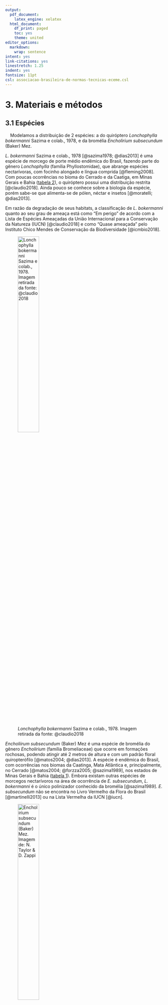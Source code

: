 ```yaml
---
output:
  pdf_document:
    latex_engine: xelatex
  html_document:
    df_print: paged
    toc: yes
    theme: united
editor_options:
  markdown:
    wrap: sentence
intent: yes
link-citations: yes
linestretch: 1.25
indent: yes
fontsize: 11pt
csl: associacao-brasileira-de-normas-tecnicas-eceme.csl
---
```


\clearpage

# 3. Materiais e métodos

## 3.1 Espécies 

|     Modelamos a distribuição de 2 espécies: a do quiróptero *Lonchophylla bokermanni* Sazima e colab., 1978, e da bromélia *Encholirium subsecundum* (Baker) Mez.

*L. bokermanni* Sazima e colab., 1978 [@sazima1978; @dias2013] é uma espécie de morcego de porte médio endêmica do Brasil, fazendo parte do gênero *Lonchophylla* (família Phyllostomidae), que abrange espécies nectarívoras, com focinho alongado e língua comprida [@fleming2008]. Com poucas ocorrências no bioma do Cerrado e da Caatiga, em Minas Gerais e Bahia ([tabela 2](#apêndice)), o quiróptero possui uma distribuição restrita [@claudio2018].
Ainda pouco se conhece sobre a biologia da espécie, porém sabe-se que alimenta-se de pólen, néctar e insetos [@moratelli; @dias2013].


Em razão da degradação de seus habitats, a classificação de *L. bokermanni* quanto ao seu grau de ameaça está como "Em perigo" de acordo com a Lista de Espécies Ameaçadas da União Internacional para a Conservação da Natureza (IUCN) [@claudio2018] e como "Quase ameaçada" pelo Instituto Chico Mendes de Conservação da Biodiversidade [@icmbio2018].


![*Lonchophylla bokermanni* Sazima e colab., 1978. Imagem retirada da fonte: @claudio2018](bokermanni.png){width="40%"}

*Encholiirum subsecundum* (Baker) Mez é uma espécie de bromélia do gênero 
*Encholirium* (família Bromeliaceae) que ocorre em formações rochosas, podendo atingir até 2 metros de altura e com um padrão floral quiropterófilo [@matos2004; @dias2013]. A espécie é endêmica do Brasil, com ocorrências nos biomas da Caatinga, Mata Atlântica e, principalmente, no Cerrado [@matos2004; @forzza2005; @sazima1989], nos estados de Minas Gerais e Bahia ([tabela 1](#apêndice)). Embora existam outras espécies de morcegos nectarívoros na área de ocorrência de *E. subsecundum*, *L. bokermanni* é o único polinizador conhecido da bromélia [@sazima1989]. *E. subsecundum* não se encontra no Livro Vermelho da Flora do Brasil [@martinelli2013] ou na Lista Vermelha da IUCN [@iucn].

![*Encholirium subsecundum* (Baker) Mez. Imagem de: N. Taylor & D. Zappi](encholirium.jpg){width="40%"}


## 3.2 Ocorrências

|     Para o processo de Modelagem de Distribuição são necessários registros georreferenciados das espécies. Assim, foram coletados os registros de ocorrências de *Encholirium subsecundum* e *Lonchophylla bokermanni* em 3 bancos de registros onlines: Specielink, GBIF e SiBBr, que reunem registros de coleções de espécies. Também foram utilizados registros de artigos que fizeram coletas de espécies. 

Foram reunidos 24 registros ao todo da espécie *L. bokermanni*, com o único filtro prévio de possuírem coordenadas georreferenciadas. Em seguida, os registros com coordenadas geográficas duplicadas foram retirados da base de dados, sobrando apenas uma ocorrência entre as duplicadas. Então, foi criado um *buffer* com raio de 5 km ao redor de cada registro e selecionamos apenas uma ocorrência dentro de cada *buffer*, a fim de diminuir o viés amostral na seleção de ocorrências pelo modelo [@hijmans2001]. Por fim, sobraram 8 registros, os quais foram utilizados para as modelagens ([tabela 2](#apêndice)).


O mesmo método de limpeza e tratamento dos registros de ocorrência foi utilizados com os dados de *E. subsecundum*, inicialmente com 82 registros e após a retirada de registros duplicados e seleção de um registro por *buffer*, restaram 37 ocorrências de localidades da espécie ([tabela 1](#apêndice)), que foram utilizados nas modelagens.


Todas as ocorrências restantes tiveram a descrição de município e localidades confrontados com os pontos de georreferenciamento (latitude e longitude), com o objetivo de verificar se estavam de acordo. Nenhum registro restante possuiu descrição de localidade que não estivesse de acordo com a posição geográfica descrita. 


```r


knitr::include_graphics(c("../Graficos/Figure_1.png", "../Graficos/Figure_2.png"))

```


## 3.3 Dados ambientais

|     Para produzir os modelos de distribuição potencial das espécies utilizamos camadas ambientais obtidas do projeto WorldClim [@worldclim], com resolução espacial de 2.5 arc-minutos (aproximadamente 4.5 km no equador) e representando o clima atual, correspondendo à média das observações de 1970 a 2000. As 19 variáveis bioclimáticas ([tabela 3](#apêndice)) derivam de dados de temperatura e precipitação, repesentando tendências anuais, condições extremas e sazionalidade [@IPCC; @worldclim].


Para as predições de distribuições futuras, utilizamos camadas projetadas do clima global para o ano de 2050 (média de 2041 a 2060) de acordo com o Quinto Relatório de Avaliação (AR5) do Painel Intergovernamental sobre Mudanças Climáticas [@IPCC], obtidas também através do projeto WorldClim [@worldclim]. São camadas de 19 biovariáveis ([tabela 3](#apêndice)) projetadas para o futuro, com resolução de 2.5 arc-minutos e usando o modelo de circulação CNRM-CM5, do laboratório francês *Centre National de Recherches Meteorologiques*, representando dois cenários distintos de emissão de gases do efeito estufa conforme o *Representative Concentration Pathways* (RCPs), o de RCP 4.5 (cenário no qual as emissões de $CO_2$ começam a diminuir a partir de 2045) e de RCP 8.5 (as emissões de gases continuam a crescer ao longo do século 21) [@Vuuren2011].


Diversos autores apontaram problemas de multicolinearidade de variáveis climáticas em modelagens de distribuição [@braunisch2013; @cardenas2014], o que afeta diretamente os resultados e a capacidade dos algoritmos em gerar modelos confiáveis. A fim de avaliar a gravidade da colinearidade entre os pontos de ocorrências das duas espécies e o conjunto de biovariáveis do clima atual, medimos o Fator de Inflação da Variância (VIF) das camadas ambientais. Para os dados de ocorrência da planta *E. subsecundum*, o teste resultou em 12 (de 19) variáveis bioclimáticas com problemas de colinearidade ([tabela 4](#apêndice)). Enquanto que para o morcego *L. bokermanni*, 17 variáveis apresentaram alto grau de colinearidade ([tabela 5](#apêndice)). Valores de VIF maiores que o limiar 10 já indicam problema de colinearidade.


```r

knitr::include_graphics(c("../Dados/Resultados_VIF/E_subsecundum/Corr_plot_19_biovars.png","../Dados/Resultados_VIF/L_bokermanni/Corr_plot_19_biovars.png"))

```

## 3.4 Modelo de Distribuição Potencial

|     Para o processo de modelagem foi utilizado o pacote SDM (*Species Distribution Modelling*) [@sdm], (versão 1.0-89), da linguagem de programação R [@r], versão 4.1.1, por apresentar uma série de funções importantes que automatizam o processo de modelagem, além de conter diversos algoritmos de modelagem.


Nós usamos o algoritimo correlativo de modelagem de distribuição Maxent (*Maximum Entropy*) [@maxent], versão 3.4.4, disponível no pacote SDM. Maxent é um *software*, de uso livre, para a modelagem da distribuição potencial de espécies a partir da técnica de *machine learning* conhecida como *maximum entropy modeling*. 


Maxent recebe como *input* as ocorrências georreferenciadas da espécie e o conjunto de camadas ambientais (variáveis preditoras) determinado pelo usuário e dividido em células ao longo de uma região estabelecida [@merow2013]. Diante disso, o algoritmo amostra uma quantidade de localizações de *background* das camadas ambientais, que são confrontadas com as localizações geográficas da espécie, gerando como *output* um modelo que traduz a probabilidade de distribuição da espécie para cada célula, dada a aptidão às condições ambientais preditas para a espécie. Maxent procura, assim, a distribuição mais espalhada (de entropia máxima) para a espécie na região de estudo.


O algoritmo foi escolhido devido a sua performance superior a outros quando utilizado quantidades pequenas de dados de ocorrência das espécies [@hijmans2008; @hernandez2006], crucial para nós devido a quantidade pequena de ocorrências da espécie de morcego *L. bokermanni*. Além disso, Maxent requer apenas ocorrências de presença das espécies, excluindo a necessidade de registros de ausência e facilitando o trabalho com espécies que possuem baixa quantidade de registros ou não possuam registros de ausência.


Como parâmetros de modelagem para o Maxent, utilizamos regularização igual a 1 e prevalência de 50%, ambos valores padrão. O parâmetro de extrapolação e *clamping* foram permitidos, para gerar predições além da distribuição presente das espécies. Para cada espécie foram geradas 50 replicações, metade usando o método de validação por *bootstrap* e a outra metade por subamostragem. 70% dos registros de ocorrência foram separados e utilizados para treino e 30% para o teste dos modelos. 10 mil pontos de *background* foram gerados aleatoriamente ao longo de cada camada ambiental, os quais foram usados para a modelagem como amostras das variáveis ambientais. Foram utilizados parâmetros padrão do algoritmo devido à falta de informação sobre o habitat e capacidade de dispersão das espécies modeladas. Para gerar um modelo consenso dentre as 50 replicações, usamos a média ponderada da área de distribuição das replicações.


Fizemos uma modelagem prévia para cada espécie com os parâmetros mencionados e todas as variáveis ambientais. A partir de então, as quatro camadas ambientais com maior importância para os modelos ([gráficos 6 e 7](#apêndice)), de acordo com o AUC, foram selecionadas e separadas. A variável com maior valor VIF e menor importância dentre as quatros selecionadas foi retirada e as três camadas restantes foram utilizadas em uma nova modelagem final que gerou as projeções dos modelos analisados, usando os parâmetros apresentados no parágrafo anterior.


A fim de avaliar a performance dos modelos criados pelo Maxent, foi empregado o AUC (*Area Under the Curve*) parcial da curva ROC (*Receiver Operating Characteristic Curve*) [@maxent], obtido ao plotar valores de sensitividade no eixo y e 1-especificidade no eixo x e com valores variando de 0 (modelo com 100% de taxa de erro) até 1 (modelo totalmente em acordo com a distribuição observada). O AUC é uma medida estatística independente da escolha do limiar (*threshold*) e tornou-se muito popular para estimar a performance de modelos de distribuição. O valor de limiar para os modelos de cada espécie foi obtido a partir da maximização da especificidade mais a sensitividade [@liu2013], o qual é independente da quantidade de pseudo-ausências e pode ser vantajoso ao se utilizar pequenas quantidade de dados. Com o limiar é possível converter os mapas de adequabilidade das espécies para mapas binários (presença-ausência).


O modelo de cada espécie foi então projetado para os cenários futuros, de RCP 4.5 e 8.5, e para o presente, gerando como saída 6 mapas de distribuição potencial: 3 da planta e 3 do morcego. Foram então elaborados 5 mapas finais para cada espécie: 3 que mostram as distribuições nos cenários (presente, RCP 4.5 e RCP 8.5) e 2 com as alterações nas distribuições com respeito ao presente. Criamos também 3 mapas com as sobreposições entre as distribuições das espécies nos três cenários.



## 3.5 Estimativa da sobreposição e *mismatch* espacial 

|     Seguindo o método apresentado por @gorostiague2018, para o cálculo dos potenciais impactos das mudanças climáticas na distribuição espacial das espécies utilizamos uma variável da alteração na distribuição nos cenários futuros em relação à distribuição potencial no presente. Também estimamos a distribuição compartilhada (sobreposta) entre a planta e o morcego e então calculamos a diferença entre essa área nos cenários futuros com respeito ao presente. A distribuição compartilhada representa a área de encontro entre o morcego polinizador e a planta (*spatially matched range*), assumindo que o morcego é efetivo e que sua presença já garante a polinização da planta. 


A taxa de correspondência espacial (*spatial match*) foi calculada como a diferença entre a distribuição potencial de cada espécie e a distribuição não compartilhada. O índice de *mismatch* é a taxa de correspondência espacial subtraída de 100. Valores de *mismatch* abaixo de 20% foram considerados baixos, isto é, menos de 20% da distribuição de uma espécie não está sobreposta com a distribuição da outra [@gorostiague2018].


## 3.6 Etapas do projeto

|     O projeto segue as etapas para Modelagem de Distribuição de Espécie propostas por @pinaya2013, organizada em 5 etapas: 1. Construção da hipótese científica; 2. Pré-análise dos dados; 3. Modelagem; 4. Predição; e 5. Validação da hipótese científica.


1. Construção da hipótese científica: foi definida a proposta do projeto, assim como os objetivos e hipóteses científicas a serem testadas. 


2. Pré-análise dos dados: foram coletados os dados de ocorrência das espécies (descrito na seção 3.2) dos bancos de registros online e artigos ([tabela 1 e 2](#apêndice)), os registros foram então tratados. Nesta etapa, também foram obtidas as variáveis ambientais bioclimáticas para o uso na modelagem (descrito na seção 3.3). Os dados coletados foram analisados a fim de verificar a viabilidade de utilizá-los.


3. Modelagem: diante dos dados obtidos, foi escolhido o algoritmo mais adequado para a modelagem de distribuição potencial (seção 3.4). As variáveis ambientais preditoras foram então selecionadas por meio de uma modelagem prévia para cada espécie, utilizando o algoritmo Maxent. Após selecionar as três camadas preditoras, foram feitas novas modelagens para gerar os modelos finais para as duas espécies, os quais tiveram suas performances avaliadas.


4. Predição: o modelo de cada espécie criado na etapa anterior foi utilizado para projetar a distribuição das espécies para o cenário climático presente e do futuro, de RCP 4.5 e 8.5.


5. Validação da hipótese científica: foram analisados os conjuntos de dados e mapas de predição gerados pelos modelos de distribuição ([ver resultados](#resultados)). A partir de então foi possível confrontá-los com as hipóteses propostas inicialmente.


## 3.7 Repositório dos códigos e dados

|     Todos os dados e códigos utilizados no projeto, desde a obtenção e limpeza dos dados de ocorrência à elaboração dos mapas, estão disponíveis na plataforma online de hospedagem de códigos GitHub em [https://github.com/guilhermechicarolli/PDPD](https://github.com/guilhermechicarolli/PDPD), podendo ser baixados e reproduzidos.